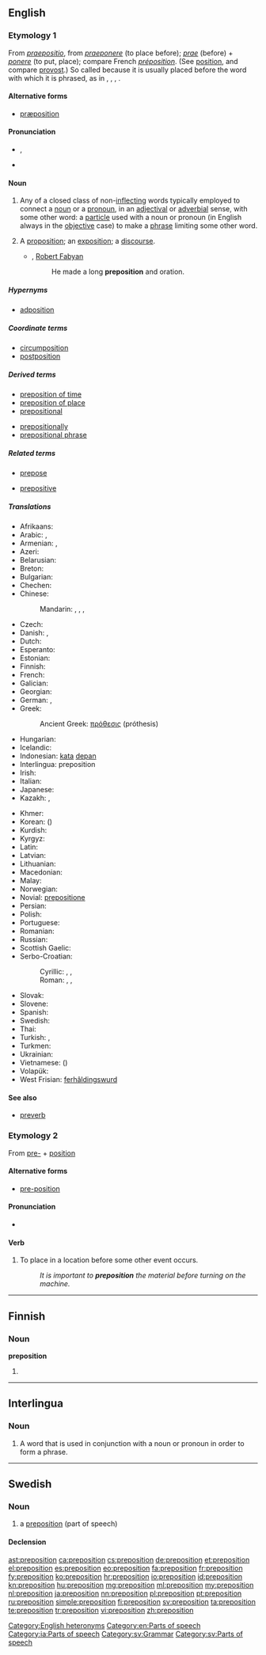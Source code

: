 ==English==
{{wikipedia}}

===Etymology 1===
From {{etyl|la}} ''[[praepositio]]'', from ''[[praeponere]]'' (to place before); ''[[prae]]'' (before) + ''[[ponere]]'' (to put, place); compare French ''[[préposition]]''. (See [[position]], and compare [[provost]].) So called because it is usually placed before the word with which it is phrased, as in {{term||a bridge '''[[of]]''' iron}}, {{term||he comes '''[[from]]''' town}}, {{term||it is good '''[[for]]''' food}}, {{term||he escaped '''[[by]]''' running}}.

====Alternative forms====
* [[præposition]] {{qualifier|archaic}}

====Pronunciation====
* {{enPR|prĕp-ə-zĭsh'ən}}, {{IPA|/ˌprɛpəˈzɪʃən/}}
* {{audio|en-us-preposition.ogg|Audio (US)}}

====Noun====
{{en-noun}}

# {{grammar}} Any of a closed class of non-[[inflect]]ing words typically employed to connect a [[noun]] or a [[pronoun]], in an [[adjective|adjectival]] or [[adverb|adverbial]] sense, with some other word: a [[particle]] used with a noun or pronoun (in English always in the [[objective]] case) to make a [[phrase]] limiting some other word.
# {{obsolete}} A [[proposition]]; an [[exposition]]; a [[discourse]].
#* {{rfdate}}, [[w:Robert Fabyan|Robert Fabyan]]
#*: He made a long '''preposition''' and oration.

=====Hypernyms=====
* [[adposition]]

=====Coordinate terms=====
* [[circumposition]]
* [[postposition]]

=====Derived terms=====
{{rel-top|terms derived from ''preposition'' (noun)}}
* [[preposition of time]]
* [[preposition of place]]
* [[prepositional]]
{{rel-mid}}
* [[prepositionally]]
* [[prepositional phrase]]
{{rel-bottom}}

=====Related terms=====
{{rel-top|terms related to ''preposition'' (noun)}}
* [[prepose]]
{{rel-mid}}
* [[prepositive]]
{{rel-bottom}}

=====Translations=====
{{trans-top|grammar: a type of word like "of, from, for, by"}}
* Afrikaans: {{t|af|voorsetsel}}
* Arabic: {{t|ar|جار|m|tr=jārr|sc=Arab}}, {{t|ar|حرف جر|m|tr=ḥarf jarr|sc=Arab}}
* Armenian: {{t-|hy|կապ|tr=kap}}, {{t-|hy|նախդիր|tr=naxdir}}
* Azeri: {{t|az|sözönü}}
* Belarusian: {{t|be|прыназоўнік|m|tr=prynazóŭnik|sc=Cyrl}}
* Breton: {{t+|br|araogenn|xs=Breton}}
* Bulgarian: {{t|bg|предлог|m|tr=predlóg|sc=Cyrl}}
* Chechen: {{tø|ce|предложени}}
* Chinese:
*: Mandarin: {{t|zh|介詞|sc=Hani}}, {{t|zh|介词|tr=jiècí|sc=Hani}}, {{t|zh|前置詞|sc=Hani}}, {{t|zh|前置词|tr=qiánzhìcí|sc=Hani}}
* Czech: {{t-|cs|předložka|f}}
* Danish: {{t|da|forholdsord}}, {{t|da|præposition}}
* Dutch: {{t+|nl|voorzetsel|n}}
* Esperanto: {{t+|eo|prepozicio|xs=Esperanto}}
* Estonian: {{t|et|eessõna}}
* Finnish: {{t+|fi|prepositio}}
* French: {{t+|fr|préposition}}
* Galician: {{t|gl|preposición|f}}
* Georgian: {{t|ka|წინდებული|sc=Geor|tr=cindebuli}}
* German: {{t+|de|Präposition|f}}, {{t+|de|Verhältniswort}}
* Greek: {{t+|el|πρόθεση|f|tr=próthesi}}
*: Ancient Greek: [[πρόθεσις]] (próthesis) {{f}}
* Hungarian: {{t|hu|elöljárószó}}
* Icelandic: {{t+|is|forsetning|f}}
* Indonesian: [[kata]] [[depan]]
* Interlingua: preposition
* Irish: {{t+|ga|réamhfhocal|m|xs=Irish}}
* Italian: {{t+|it|preposizione|f}}
* Japanese: {{t|ja|前置詞|tr=ぜんちし, zenchishi|sc=Jpan}}
* Kazakh: {{t|kk|предлог|tr=predlog|sc=Cyrl}}, {{t|kk|демеулік|tr=demewlik|sc=Cyrl}}
{{trans-mid}}
* Khmer: {{t|km|ធ្នាក់|tr=thneak|sc=Khmr}}
* Korean: {{t|ko|전치사|tr=jeonchisa|sc=Kore}} ({{t|ko|前置詞|sc=Kore}})
* Kurdish: {{t+|ku|daçek|f}}
* Kyrgyz: {{t|ky|предлог|tr=predlog|sc=Cyrl}}
* Latin: {{t-|la|praepositio|f}}
* Latvian: {{t|lv|prievārds|m}}
* Lithuanian: {{t|lt|prielinksnis|m}}
* Macedonian: {{t|mk|предлог|m|tr=prédlog|sc=Cyrl}}
* Malay: {{t|ms|kata depan}}
* Norwegian: {{t+|no|preposisjon|m}}
* Novial: [[prepositione]]
* Persian: {{t-|fa|حرف اضافه|tr=harf-e ezâfe}}
* Polish: {{t+|pl|przyimek|m}}
* Portuguese: {{t+|pt|preposição|f}}
* Romanian: {{t+|ro|prepoziție|f}}
* Russian: {{t+|ru|предлог|m|tr=predlóg}}
* Scottish Gaelic: {{t|gd|roimhear|m}}
* Serbo-Croatian:
*: Cyrillic: {{t|sh|предлог|m}}, {{t|sh|приједлог|m}}, {{t|sh|препозиција|f}}
*: Roman: {{t|sh|predlog|m}}, {{t|sh|prijedlog|m}}, {{t|sh|prepozicija|f}}
* Slovak: {{t|sk|predložka|f}}
* Slovene: {{t+|sl|predlog|m|alt=prêdlog}}
* Spanish: {{t+|es|preposición|f}}
* Swedish: {{t+|sv|preposition|c}}
* Thai: {{t|th|คำบุพบท|tr=kam bùp-pá-bòt|sc=Thai}}
* Turkish: {{t+|tr|ilgeç}}, {{t|tr|edat}}
* Turkmen: {{t|tk|prepozisiýa}}
* Ukrainian: {{t|uk|прийменник|m|tr=pryjménnyk|sc=Cyrl}}
* Vietnamese: {{t|vi|giới từ}} ({{t|vi|介詞}})
* Volapük: {{t|vo|präpod}}
* West Frisian: [[ferhâldingswurd]] {{n}}
{{trans-bottom}}

====See also====
* [[preverb]]

===Etymology 2===
From [[pre-]] + [[position]]

====Alternative forms====
* [[pre-position]]

====Pronunciation====
* {{IPA|/ˈpriːpəˌzɪʃən/}}

====Verb====
{{en-verb}}

# To place in a location before some other event occurs.
#: ''It is important to '''preposition''' the material before turning on the machine.''

[[Category:English heteronyms]]
[[Category:en:Parts of speech]]

----

==Finnish==

===Noun===
'''preposition'''

# {{fi-form of|type=noun|case=genitive|pl=singular|[[prepositio]]}}

----

==Interlingua==

===Noun===
{{head|ia|noun}}

# {{grammar|lang=ia}} A word that is used in conjunction with a noun or pronoun in order to form a phrase.

[[Category:ia:Parts of speech]]

----

==Swedish==

===Noun===
{{sv-noun|g=c}}

# a [[#English|preposition]] (part of speech)

====Declension====
{{sv-noun-reg-er}}

[[Category:sv:Grammar]]
[[Category:sv:Parts of speech]]

[[ast:preposition]]
[[ca:preposition]]
[[cs:preposition]]
[[de:preposition]]
[[et:preposition]]
[[el:preposition]]
[[es:preposition]]
[[eo:preposition]]
[[fa:preposition]]
[[fr:preposition]]
[[fy:preposition]]
[[ko:preposition]]
[[hr:preposition]]
[[io:preposition]]
[[id:preposition]]
[[kn:preposition]]
[[hu:preposition]]
[[mg:preposition]]
[[ml:preposition]]
[[my:preposition]]
[[nl:preposition]]
[[ja:preposition]]
[[nn:preposition]]
[[pl:preposition]]
[[pt:preposition]]
[[ru:preposition]]
[[simple:preposition]]
[[fi:preposition]]
[[sv:preposition]]
[[ta:preposition]]
[[te:preposition]]
[[tr:preposition]]
[[vi:preposition]]
[[zh:preposition]]